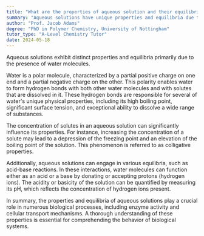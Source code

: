 ```yaml
---
title: "What are the properties of aqueous solution and their equilibria?"
summary: "Aqueous solutions have unique properties and equilibria due to the presence of water molecules."
author: "Prof. Jacob Adams"
degree: "PhD in Polymer Chemistry, University of Nottingham"
tutor_type: "A-Level Chemistry Tutor"
date: 2024-05-18
---
```


Aqueous solutions exhibit distinct properties and equilibria primarily due to the presence of water molecules.

Water is a polar molecule, characterized by a partial positive charge on one end and a partial negative charge on the other. This polarity enables water to form hydrogen bonds with both other water molecules and with solutes that are dissolved in it. These hydrogen bonds are responsible for several of water's unique physical properties, including its high boiling point, significant surface tension, and exceptional ability to dissolve a wide range of substances.

The concentration of solutes in an aqueous solution can significantly influence its properties. For instance, increasing the concentration of a solute may lead to a depression of the freezing point and an elevation of the boiling point of the solution. This phenomenon is referred to as colligative properties.

Additionally, aqueous solutions can engage in various equilibria, such as acid-base reactions. In these interactions, water molecules can function either as an acid or a base by donating or accepting protons (hydrogen ions). The acidity or basicity of the solution can be quantified by measuring its pH, which reflects the concentration of hydrogen ions present.

In summary, the properties and equilibria of aqueous solutions play a crucial role in numerous biological processes, including enzyme activity and cellular transport mechanisms. A thorough understanding of these properties is essential for comprehending the behavior of biological systems.
    